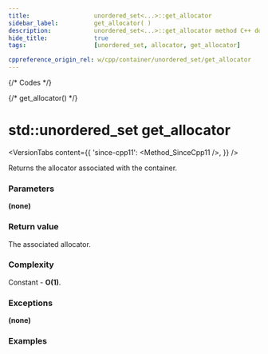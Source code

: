 ```yaml
---
title:					unordered_set<...>::get_allocator
sidebar_label:			get_allocator( )
description:			unordered_set<...>::get_allocator method C++ documentation
hide_title:				true
tags:					[unordered_set, allocator, get_allocator]

cppreference_origin_rel: w/cpp/container/unordered_set/get_allocator
---
```



{/* Codes */}

{/* get_allocator() */}

# std::unordered_set get_allocator

<VersionTabs content={{
    'since-cpp11': <Method_SinceCpp11 />,
}} />

Returns the allocator associated with the container.

### Parameters

**(none)**
 
### Return value

The associated allocator.

### Complexity

Constant - **O(1)**.

### Exceptions

**(none)**

### Examples

<ImproveSection />
